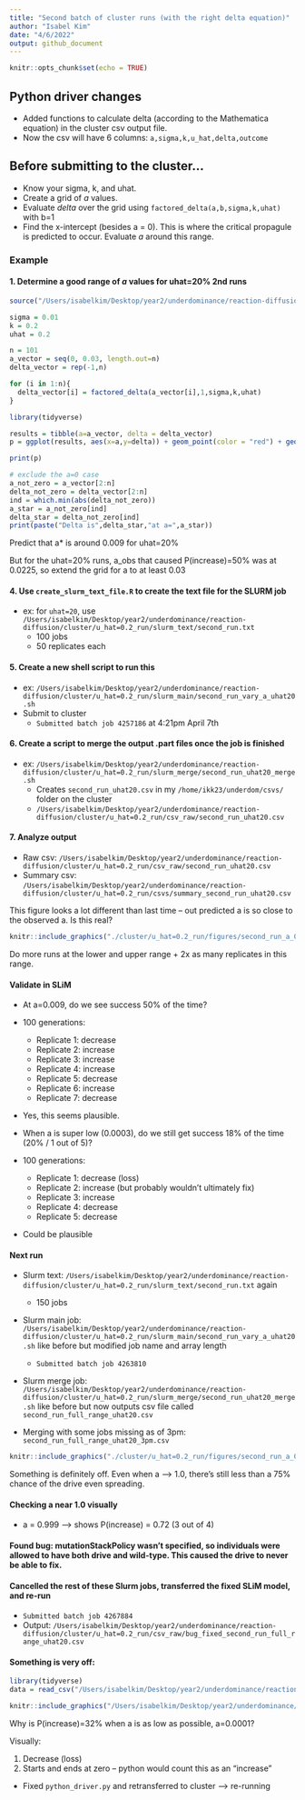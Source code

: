 ```yaml
---
title: "Second batch of cluster runs (with the right delta equation)"
author: "Isabel Kim"
date: "4/6/2022"
output: github_document
---
```


```r
knitr::opts_chunk$set(echo = TRUE)
```

## Python driver changes

* Added functions to calculate delta (according to the Mathematica equation) in the cluster csv output file.
* Now the csv will have 6 columns: `a,sigma,k,u_hat,delta,outcome`


## Before submitting to the cluster...

* Know your sigma, k, and uhat.
* Create a grid of *a* values. 
* Evaluate *delta* over the grid using `factored_delta(a,b,sigma,k,uhat)` with b=1
* Find the x-intercept (besides a = 0). This is where the critical propagule is predicted to occur. Evaluate *a* around this range.

### Example


#### 1. Determine a good range of *a* values for uhat=20% 2nd runs
```r
source("/Users/isabelkim/Desktop/year2/underdominance/reaction-diffusion/scripts/auc-equations.R")

sigma = 0.01
k = 0.2
uhat = 0.2

n = 101
a_vector = seq(0, 0.03, length.out=n)
delta_vector = rep(-1,n)

for (i in 1:n){
  delta_vector[i] = factored_delta(a_vector[i],1,sigma,k,uhat)
}

library(tidyverse)

results = tibble(a=a_vector, delta = delta_vector)
p = ggplot(results, aes(x=a,y=delta)) + geom_point(color = "red") + geom_line() + geom_hline(yintercept = 0)

print(p)

# exclude the a=0 case
a_not_zero = a_vector[2:n]
delta_not_zero = delta_vector[2:n]
ind = which.min(abs(delta_not_zero))
a_star = a_not_zero[ind]
delta_star = delta_not_zero[ind]
print(paste("Delta is",delta_star,"at a=",a_star))
```

Predict that a* is around 0.009 for uhat=20% 

But for the uhat=20% runs, a_obs that caused P(increase)=50% was at 0.0225, so extend the grid for a to at least 0.03

#### 4. Use `create_slurm_text_file.R` to create the text file for the SLURM job

* ex: for `uhat=20`, use `/Users/isabelkim/Desktop/year2/underdominance/reaction-diffusion/cluster/u_hat=0.2_run/slurm_text/second_run.txt`
  + 100 jobs
  + 50 replicates each

#### 5. Create a new shell script to run this

* ex: `/Users/isabelkim/Desktop/year2/underdominance/reaction-diffusion/cluster/u_hat=0.2_run/slurm_main/second_run_vary_a_uhat20.sh`
* Submit to cluster
  + `Submitted batch job 4257186` at 4:21pm April 7th

#### 6. Create a script to merge the output .part files once the job is finished

* ex: `/Users/isabelkim/Desktop/year2/underdominance/reaction-diffusion/cluster/u_hat=0.2_run/slurm_merge/second_run_uhat20_merge.sh`
  + Creates `second_run_uhat20.csv` in my `/home/ikk23/underdom/csvs/` folder on the cluster
  + `/Users/isabelkim/Desktop/year2/underdominance/reaction-diffusion/cluster/u_hat=0.2_run/csv_raw/second_run_uhat20.csv`
  
#### 7. Analyze output

* Raw csv: `/Users/isabelkim/Desktop/year2/underdominance/reaction-diffusion/cluster/u_hat=0.2_run/csv_raw/second_run_uhat20.csv`
* Summary csv: `/Users/isabelkim/Desktop/year2/underdominance/reaction-diffusion/cluster/u_hat=0.2_run/csvs/summary_second_run_uhat20.csv`

This figure looks a lot different than last time -- out predicted a is so close to the observed a. Is this real?
```r
knitr::include_graphics("./cluster/u_hat=0.2_run/figures/second_run_a_0.0003_to_0.03.png")
```
Do more runs at the lower and upper range + 2x as many replicates in this range.

#### Validate in SLiM

* At a=0.009, do we see success 50% of the time?
* 100 generations:
  + Replicate 1: decrease
  + Replicate 2: increase
  + Replicate 3: increase
  + Replicate 4: increase
  + Replicate 5: decrease
  + Replicate 6: increase
  + Replicate 7: decrease
* Yes, this seems plausible.

* When a is super low (0.0003), do we still get success 18% of the time (20% / 1 out of 5)?
* 100 generations:
  + Replicate 1: decrease (loss)
  + Replicate 2: increase (but probably wouldn't ultimately fix)
  + Replicate 3: increase
  + Replicate 4: decrease
  + Replicate 5: decrease
* Could be plausible
  

#### Next run

* Slurm text: `/Users/isabelkim/Desktop/year2/underdominance/reaction-diffusion/cluster/u_hat=0.2_run/slurm_text/second_run.txt` again
  + 150 jobs
* Slurm main job: `/Users/isabelkim/Desktop/year2/underdominance/reaction-diffusion/cluster/u_hat=0.2_run/slurm_main/second_run_vary_a_uhat20.sh` like before but modified job name and array length
  + `Submitted batch job 4263810`
* Slurm merge job: `/Users/isabelkim/Desktop/year2/underdominance/reaction-diffusion/cluster/u_hat=0.2_run/slurm_merge/second_run_uhat20_merge.sh` like before but now outputs csv file called `second_run_full_range_uhat20.csv`

* Merging with some jobs missing as of 3pm: `second_run_full_range_uhat20_3pm.csv`

```r
knitr::include_graphics("./cluster/u_hat=0.2_run/figures/second_run_a_0.0001_to_0.999_3pm.png")
```
Something is definitely off. Even when a --> 1.0, there's still less than a 75% chance of the drive even spreading.

#### Checking a near 1.0 visually

* a = 0.999 --> shows P(increase) = 0.72 (3 out of 4)

#### Found bug: mutationStackPolicy wasn't specified, so individuals were allowed to have both drive and wild-type. This caused the drive to never be able to fix.

#### Cancelled the rest of these Slurm jobs, transferred the fixed SLiM model, and re-run

* `Submitted batch job 4267884`
* Output: `/Users/isabelkim/Desktop/year2/underdominance/reaction-diffusion/cluster/u_hat=0.2_run/csv_raw/bug_fixed_second_run_full_range_uhat20.csv`

#### Something is very off:

```r
library(tidyverse)
data = read_csv("/Users/isabelkim/Desktop/year2/underdominance/reaction-diffusion/cluster/u_hat=0.2_run/csvs/bug_fixed_second_run_full_range_uhat20_WEIRD_SUMMARY.csv")

knitr::include_graphics("/Users/isabelkim/Desktop/year2/underdominance/reaction-diffusion/cluster/u_hat=0.2_run/figures/second_run_WEIRD_OFF.png")
```

Why is P(increase)=32% when a is as low as possible, a=0.0001?

Visually:

1. Decrease (loss)
2. Starts and ends at zero -- python would count this as an "increase"
  + Fixed `python_driver.py` and retransferred to cluster --> re-running
